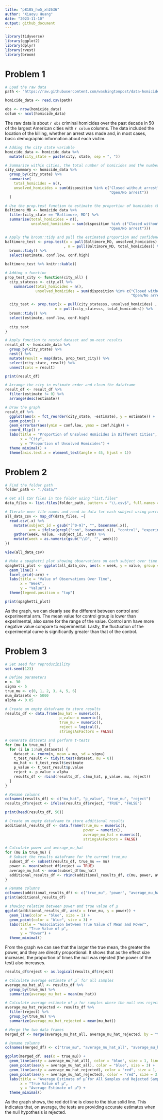 ```yaml
---
title: "p8105_hw5_xh2636"
author: "Xiaoyu Huang"
date: "2023-11-10"
output: github_document
---
```


```r
library(tidyverse)
library(ggplot2)
library(dplyr)
library(rvest)
library(broom)
```

# Problem 1
```r
# Load the raw data
path <- "https://raw.githubusercontent.com/washingtonpost/data-homicides/master/homicide-data.csv"

homicide_data <- read.csv(path)
```

```r
obs <- nrow(homicide_data)
colum <- ncol(homicide_data)
```

The raw data is about `r obs` criminal homicides over the past decade in 50 of the largest American cities with `r colum` columns. The data included the location of the killing, whether an arrest was made and, in most cases, basic demographic information about each victim. 

```r
# Adding the city state variable
homicide_data <- homicide_data %>%
  mutate(city_state = paste(city, state, sep = ", "))

# Summarize within cities, the total number of homicides and the number of unsolved homicides
city_summary <- homicide_data %>%
  group_by(city_state) %>%
  summarise(
    total_homicides = n(),
    unsolved_homicides = sum(disposition %in% c("Closed without arrest", 
                                                "Open/No arrest"))
  )
```

```r
# Use the prop.test function to estimate the proportion of homicides that are unsolved
Baltimore_MD <- homicide_data %>%
  filter(city_state == "Baltimore, MD") %>%
  summarise(total_homicides = n(),
            unsolved_homicides = sum(disposition %in% c("Closed without arrest", 
                                                "Open/No arrest")))

# Apply the broom::tidy and pull the estimated proportion and confidence intervals
baltimore_test <- prop.test(x = pull(Baltimore_MD, unsolved_homicides)
                           , n = pull(Baltimore_MD, total_homicides)) %>%
  broom::tidy() %>%
  select(estimate, conf.low, conf.high)

baltimore_test %>% knitr::kable()
```

```r
# Adding a function
prop_test_city <- function(city_all) {
  city_statesss <- city_all %>%
    summarise(total_homicides = n(), 
              unsolved_homicides = sum(disposition %in% c("Closed without arrest", 
                                                          "Open/No arrest")))

  city_test <- prop.test(x = pull(city_statesss, unsolved_homicides) , 
                       n = pull(city_statesss, total_homicides)) %>%
  broom::tidy() %>%
  select(estimate, conf.low, conf.high)
  
  city_test
}

# Apply function to nested dataset and un-nest results
result_df <- homicide_data %>%
  group_by(city_state) %>%
  nest() %>%
  mutate(result = map(data, prop_test_city)) %>%
  select(city_state, result) %>%
  unnest(cols = result)

print(result_df)
```

```r
# Arrange the city in estimate order and clean the dataframe
result_df <- result_df %>%
  filter(estimate != 0) %>%
  arrange(desc(estimate))

# Draw the graph
result_df %>%
  ggplot(aes(x = fct_reorder(city_state, -estimate), y = estimate)) +
  geom_point() +
  geom_errorbar(aes(ymin = conf.low, ymax = conf.high)) +
  coord_flip() +
  labs(title = "Proportion of Unsolved Homicides in Different Cities",
       x = "City",
       y = "Proportion of Unsolved Homicides") +
  theme_minimal() +
  theme(axis.text.x = element_text(angle = 45, hjust = 1))
```

# Problem 2
```r
# Find the folder path
folder_path <- "./data/"

# Get all CSV files in the folder using "list.files"
data_files <- list.files(folder_path, pattern = "\\.csv$", full.names = TRUE)

# Iterate over file names and read in data for each subject using purrr::map
all_data_csv <- map_df(data_files, ~{
  read.csv(.x) %>%
    mutate(subject_id = gsub("[^0-9]", "", basename(.x)),
           arm = ifelse(grepl("con", basename(.x)), "control", "experimental")) %>%
    gather(week, value, -subject_id, -arm) %>%
    mutate(week = as.numeric(gsub("\\D", "", week)))
})

view(all_data_csv)
```

```r
# Make a spaghetti plot showing observations on each subject over time
spaghetti_plot <- ggplot(all_data_csv, aes(x = week, y = value, group = subject_id)) +
  geom_line() +
  facet_grid(~arm) +
  labs(title = "Value of Observations Over Time",
       x = "Week",
       y = "Value") +
  theme(legend.position = "top")

print(spaghetti_plot)
```

As the graph, we can clearly see the different between control and experimental arm. The mean value for control group is lower than experimental, also same for the range of the value. Control arm have more negative value compare to experimental. Lastly, the fluctuation of the experimental curve is significantly greater than that of the control.

# Problem 3
```r
# Set seed for reproducibility
set.seed(123)

# Define parameters
n <- 30
sigma <- 5
true_mu <- c(0, 1, 2, 3, 4, 5, 6)
num_datasets <- 5000
alpha <- 0.05

# Create an empty dataframe to store results
results_df <- data.frame(mu_hat = numeric(),
                         p_value = numeric(),
                         true_mu = numeric(),
                         reject = logical(),
                         stringsAsFactors = FALSE)

# Generate datasets and perform t-tests
for (mu in true_mu) {
  for (i in 1:num_datasets) {
    dataset <- rnorm(n, mean = mu, sd = sigma)
    t_test_result <- tidy(t.test(dataset, mu = 0))
    mu_hat <- t_test_result$estimate
    p_value <- t_test_result$p.value
    reject <- p_value < alpha
    results_df <- rbind(results_df, c(mu_hat, p_value, mu, reject))
  }
}

# Rename columns
colnames(results_df) <- c("mu_hat", "p_value", "true_mu", "reject")
results_df$reject <- ifelse(results_df$reject, "TRUE", "FALSE")

print(head(results_df, 50))
```

```r
# Create an empty dataframe to store additional results
additional_results_df <- data.frame(true_mu = numeric(),
                                    power = numeric(),
                                    average_mu_hat = numeric(),
                                    stringsAsFactors = FALSE)

# Calculate power and average_mu_hat
for (mu in true_mu) {
  # Subset the results dataframe for the current true_mu
  subset_df <- subset(results_df, true_mu == mu)
  power <- mean(subset_df$reject == TRUE)
  average_mu_hat <- mean(subset_df$mu_hat)
  additional_results_df <- rbind(additional_results_df, c(mu, power, average_mu_hat))
}

# Rename columns
colnames(additional_results_df) <- c("true_mu", "power", "average_mu_hat")
print(additional_results_df)
```

```r
# showing relation between power and true value of μ
ggplot(additional_results_df, aes(x = true_mu, y = power)) +
  geom_line(color = "blue", size = 1) +
  geom_point(color = "blue", size = 3) +
  labs(title = "Association between True Value of Mean and Power",
       x = "True Value of μ",
       y = "Power") +
  theme_minimal()
```

From the graph we can see that the larger the true mean, the greater the power, and they are directly proportional. It shows that as the effect size increases, the proportion of times the null was rejected (the power of the test) also increases.

```r
results_df$reject <- as.logical(results_df$reject)

# Calculate average estimate of μ̂ for all samples
average_mu_hat_all <- results_df %>%
  group_by(true_mu) %>%
  summarize(average_mu_hat = mean(mu_hat))

# Calculate average estimate of μ for samples where the null was rejected
average_mu_hat_rejected <- results_df %>%
  filter(reject) %>%
  group_by(true_mu) %>%
  summarize(average_mu_hat_rejected = mean(mu_hat))

# Merge the two data frames
merged_df <- merge(average_mu_hat_all, average_mu_hat_rejected, by = "true_mu", all.x = TRUE)

# Rename columns
colnames(merged_df) <- c("true_mu", "average_mu_hat_all", "average_mu_hat_rejected")

ggplot(merged_df, aes(x = true_mu)) +
  geom_line(aes(y = average_mu_hat_all), color = "blue", size = 1, linetype = "solid", alpha = 0.7) +
  geom_point(aes(y = average_mu_hat_all), color = "blue", size = 3) +
  geom_line(aes(y = average_mu_hat_rejected), color = "red", size = 1, linetype = "dashed", alpha = 0.7) +
  geom_point(aes(y = average_mu_hat_rejected), color = "red", size = 3) +
  labs(title = "Average Estimate of μ̂ for All Samples and Rejected Samples",
       x = "True Value of μ",
       y = "Average Estimate of μ̂") +
  theme_minimal()
```

As the graph shows, the red dot line is close to the blue solid line. This indicates that, on average, the tests are providing accurate estimates when the null hypothesis is rejected.
